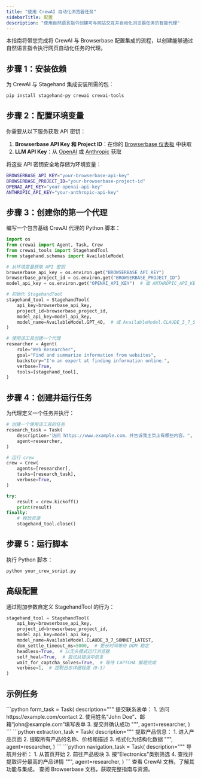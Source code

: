 ```yaml
---
title: "使用 CrewAI 自动化浏览器任务"
sidebarTitle: 配置
description: "使用自然语言指令创建可与网站交互并自动化浏览器任务的智能代理"
---
```


本指南将带您完成将 CrewAI 与 Browserbase 配置集成的流程，以创建能够通过自然语言指令执行网页自动化任务的代理。

## 步骤 1：安装依赖

为 CrewAI 与 Stagehand 集成安装所需的包：

```bash
pip install stagehand-py crewai crewai-tools
```

## 步骤 2：配置环境变量

你需要从以下服务获取 API 密钥：

1. **Browserbase API Key 和 Project ID**：在你的 [Browserbase 仪表板](https://www.browserbase.com/) 中获取
2. **LLM API Key**：从 [OpenAI](https://platform.openai.com/api-keys) 或 [Anthropic](https://console.anthropic.com/) 获取

将这些 API 密钥安全地存储为环境变量：

```bash
BROWSERBASE_API_KEY="your-browserbase-api-key"
BROWSERBASE_PROJECT_ID="your-browserbase-project-id"
OPENAI_API_KEY="your-openai-api-key"
ANTHROPIC_API_KEY="your-anthropic-api-key"
```

## 步骤 3：创建你的第一个代理

编写一个包含基础 CrewAI 代理的 Python 脚本：

```python
import os
from crewai import Agent, Task, Crew
from crewai_tools import StagehandTool
from stagehand.schemas import AvailableModel

# 从环境变量获取 API 密钥
browserbase_api_key = os.environ.get("BROWSERBASE_API_KEY")
browserbase_project_id = os.environ.get("BROWSERBASE_PROJECT_ID")
model_api_key = os.environ.get("OPENAI_API_KEY")  # 或 ANTHROPIC_API_KEY

# 初始化 StagehandTool
stagehand_tool = StagehandTool(
    api_key=browserbase_api_key,
    project_id=browserbase_project_id,
    model_api_key=model_api_key,
    model_name=AvailableModel.GPT_4O,  # 或 AvailableModel.CLAUDE_3_7_SONNET_LATEST
)

# 使用该工具创建一个代理
researcher = Agent(
    role="Web Researcher",
    goal="Find and summarize information from websites",
    backstory="I'm an expert at finding information online.",
    verbose=True,
    tools=[stagehand_tool],
)
```

## 步骤 4：创建并运行任务

为代理定义一个任务并执行：

```python
# 创建一个使用该工具的任务
research_task = Task(
    description="访问 https://www.example.com，并告诉我主页上有哪些内容。",
    agent=researcher,
)

# 运行 crew
crew = Crew(
    agents=[researcher],
    tasks=[research_task],
    verbose=True,
)

try:
    result = crew.kickoff()
    print(result)
finally:
    # 释放资源
    stagehand_tool.close()
```

## 步骤 5：运行脚本

执行 Python 脚本：

```bash
python your_crew_script.py
```

## 高级配置

通过附加参数自定义 StagehandTool 的行为：

```python
stagehand_tool = StagehandTool(
    api_key=browserbase_api_key,
    project_id=browserbase_project_id, 
    model_api_key=model_api_key,
    model_name=AvailableModel.CLAUDE_3_7_SONNET_LATEST,
    dom_settle_timeout_ms=5000,  # 更长时间等待 DOM 稳定
    headless=True,  # 以无头模式运行浏览器
    self_heal=True,  # 尝试从错误中恢复
    wait_for_captcha_solves=True,  # 等待 CAPTCHA 解题完成
    verbose=1,  # 控制日志详细程度（0-3）
)
```

## 示例任务

<Tabs>
  <Tab title="表单提交" value="form-submission" label="Python">
    ```python
    form_task = Task(
        description="""
        提交联系表单：
        1. 访问 https://example.com/contact
        2. 使用姓名“John Doe”、邮箱“john@example.com”填写表单
        3. 提交并确认成功
        """,
        agent=researcher,
    )
    ```
  </Tab>
  <Tab title="数据提取" value="data-extraction" label="Python">
    ```python
    extraction_task = Task(
        description="""
        提取产品信息：
        1. 进入产品页面
        2. 提取所有产品的名称、价格和描述
        3. 格式化为结构化数据
        """,
        agent=researcher,
    )
    ```
  </Tab>
  <Tab title="多步导航" value="multi-step-navigation" label="Python">
    ```python
    navigation_task = Task(
        description="""
        导航并分析：
        1. 从首页开始
        2. 前往产品板块  
        3. 按“Electronics”类别筛选
        4. 查找并提取评分最高的产品详情
        """,
        agent=researcher,
    )
    ```
  </Tab>
</Tabs>

<CardGroup cols={2}>
  <Card title="CrewAI 文档" icon="book" href="https://docs.crewai.com/">
    查看 CrewAI 文档，了解其功能与集成。
  </Card>
  <Card title="Browserbase 文档" icon="book" href="https://docs.browserbase.com/">
    查阅 Browserbase 文档，获取完整指南与资源。
  </Card>
</CardGroup>